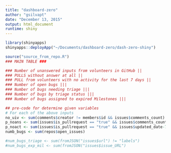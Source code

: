 ```yaml
---
title: "dashboard-zero"
author: "gsilvapt"
date: "December 13, 2015"
output: html_document
runtime: shiny
---
```


```r
library(shinyapps)
shinyapps::deployApp("~/Documents/dashboard-zero/dash-zero-shiny")
```

```r
source("source_from_repo.R")
### MAIN TABLE ###

### Number of unanswered inputs from volunteers in GitHub || 
### PULLS without answer at all ||
### PULL from volunteers with no activity for the last 7 days ||
### Number of open bugs |||
### Number of bugs needing triage |||
### Number of bugs by triage status |||
### Number of bugs assigned to expired Milestones |||

## pre-code for determine given variables
# For each of the above inputs
no_uiv <- sum(comments$creator != members$id && issues$comments_count)
p_noans <- sum(issues$is_pullrequest == "true" && issues$comments_count == 0)
p_noact <- sum(issues$is_pullrequest == "true" && issues$updated_date-7 == 0)
numb_bugs <- sum(repos$open_issues)

#num_bugs_triage <- sum(fromJSON("issues$url") != "labels")
#num_bugs_exp_mil <- sum(fromJSON("issues$issue_URL")

```